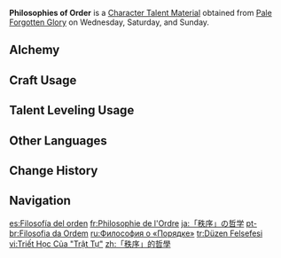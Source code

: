 {{Item Infobox
|id          = 104346
|image       = Item Philosophies of Order.png
|type        = Character Talent Materials
|group2      = Talent Books
|invCategory = Character Development Items
|group       = Order Books
|quality     = 4
|description = The shield of the [[Nation of Water]] is order.<br>All law in Fontaine ultimately serves to maintain a stable order. Equity and justice come from order, and serve order. Like the still, ripple-less surface of the waters of Fontaine, order is the cornerstone of Fontaine's existence.
|day1        = Wednesday
|day2        = Saturday
|day3        = Sunday
|source1     = Pale Forgotten Glory
|source2     = [[Parametric Transformer]]
|source3     = [[Chests]]
}}
'''Philosophies of Order''' is a [[Character Talent Material]] obtained from [[Pale Forgotten Glory]] on Wednesday, Saturday, and Sunday.

==Alchemy==
{{Recipe
|type = Crafting
|Guide to Order = 3
|Mora = 550
|sort = Guide to Order;Mora
}}

==Craft Usage==
{{Craft Usage}}

==Talent Leveling Usage==
{{Talent Leveling Usage}}

==Other Languages==
{{Other Languages
|en      = Philosophies of Order
|zhs     = 「秩序」的哲学
|zhs_rm  = "Zhìxù" de Zhéxué
|zht     = 「秩序」的哲學
|zht_rm  = "Zhìxù" de Zhéxué
|zh_tl   = 
|ja      = 「秩序」の哲学
|ja_rm   = "Chitsujou" no Tetsugaku
|ja_tl   = Philosophies of "Order"
|ko      = 「질서」의 철학
|ko_rm   = 
|ko_tl   = 
|es      = Filosofía del orden
|es_tl   = Philosophy of Order
|fr      = Philosophie de l'Ordre
|fr_tl   = Philosophy of Order
|ru      = Философия о «Порядке»
|ru_tl   = Philosophy of "Order"
|th      = Philosophies of Order
|vi      = Triết Học Của "Trật Tự"
|vi_tl   = 
|de      = Philosophie der „Ordnung“
|de_tl   = Philosophy of "Order"
|id      = Philosophies of Order
|pt      = Filosofia da Ordem
|pt_tl   = 
|tr      = Düzen Felsefesi
|tr_tl   = Order Philosophy
|it      = Filosofie dell'ordine
|it_tl   = Philosophies of Order
}}

==Change History==
{{Change History|4.0}}

==Navigation==
{{Development Item Navbox|Character Talent Materials}}

[[es:Filosofía del orden]]
[[fr:Philosophie de l'Ordre]]
[[ja:「秩序」の哲学]]
[[pt-br:Filosofia da Ordem]]
[[ru:Философия о «Порядке»]]
[[tr:Düzen Felsefesi]]
[[vi:Triết Học Của "Trật Tự"]]
[[zh:「秩序」的哲學]]